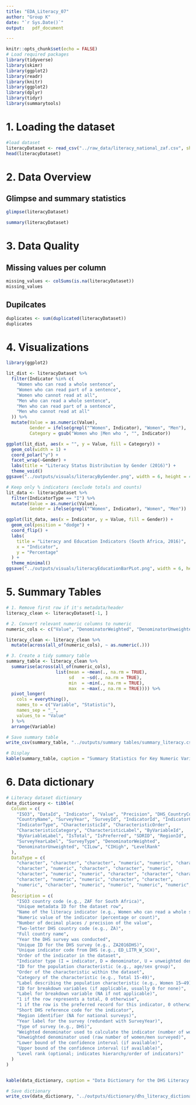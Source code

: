 ```yaml
---
title: "EDA_Literacy_07"
author: "Group K"
date: "`r Sys.Date()`"
output:   pdf_document

---
```


```r
knitr::opts_chunk$set(echo = FALSE)
# Load required packages
library(tidyverse)
library(skimr)
library(ggplot2)
library(readr)
library(knitr)
library(ggplot2)
library(dplyr)
library(tidyr)
library(summarytools)
```
# 1. Loading the dataset 

```r
#load dataset
literacyDataset <- read_csv("../raw_data/literacy_national_zaf.csv", show_col_types = FALSE)
head(literacyDataset)

```
# 2. Data Overview

## Glimpse and summary statistics
```r
glimpse(literacyDataset)

summary(literacyDataset)
```

# 3. Data Quality 

## Missing values per column
```r
missing_values <- colSums(is.na(literacyDataset))
missing_values
```

## Dupilcates
```r
duplicates <- sum(duplicated(literacyDataset))
duplicates
```
# 4. Visualizations

```r
library(ggplot2)

lit_dist <- literacyDataset %>%
  filter(Indicator %in% c(
    "Women who can read a whole sentence",
    "Women who can read part of a sentence",
    "Women who cannot read at all",
    "Men who can read a whole sentence",
    "Men who can read part of a sentence",
    "Men who cannot read at all"
  )) %>%
  mutate(Value = as.numeric(Value),
         Gender = ifelse(grepl("^Women", Indicator), "Women", "Men"),
         Category = gsub("Women who |Men who ", "", Indicator))

ggplot(lit_dist, aes(x = "", y = Value, fill = Category)) +
  geom_col(width = 1) +
  coord_polar("y") +
  facet_wrap(~Gender) +
  labs(title = "Literacy Status Distribution by Gender (2016)") +
  theme_void()
ggsave("../outputs/visuals/literacyByGender.png", width = 6, height = 4)


```
```r
# Keep only % indicators (exclude totals and counts)
lit_data <- literacyDataset %>%
  filter(IndicatorType == "I") %>%
  mutate(Value = as.numeric(Value),
         Gender = ifelse(grepl("^Women", Indicator), "Women", "Men"))

ggplot(lit_data, aes(x = Indicator, y = Value, fill = Gender)) +
  geom_col(position = "dodge") +
  coord_flip() +
  labs(
    title = "Literacy and Education Indicators (South Africa, 2016)",
    x = "Indicator",
    y = "Percentage"
  ) +
  theme_minimal()
ggsave("../outputs/visuals/literacyEducationBarPLot.png", width = 6, height = 4)


```

# 5. Summary Tables

```r
# 1. Remove first row if it's metadata/header
literacy_clean <- literacyDataset[-1, ]  

# 2. Convert relevant numeric columns to numeric
numeric_cols <- c("Value", "DenominatorWeighted", "DenominatorUnweighted", "CILow", "CIHigh")

literacy_clean <- literacy_clean %>%
  mutate(across(all_of(numeric_cols), ~ as.numeric(.)))

# 3. Create a tidy summary table
summary_table <- literacy_clean %>%
  summarise(across(all_of(numeric_cols),
                   list(mean = ~mean(., na.rm = TRUE),
                        sd   = ~sd(., na.rm = TRUE),
                        min  = ~min(., na.rm = TRUE),
                        max  = ~max(., na.rm = TRUE)))) %>%
  pivot_longer(
    cols = everything(),
    names_to = c("Variable", "Statistic"),
    names_sep = "_",
    values_to = "Value"
  ) %>%
  arrange(Variable)

# Save summary table
write_csv(summary_table, "../outputs/summary tables/summary_literacy.csv")

# Display
kable(summary_table, caption = "Summary Statistics for Key Numeric Variables in the Literacy Dataset")
```

# 6. Data dictionary
```r
# Literacy dataset dictionary
data_dictionary <- tibble(
  Column = c(
    "ISO3", "DataId", "Indicator", "Value", "Precision", "DHS_CountryCode",
    "CountryName", "SurveyYear", "SurveyId", "IndicatorId", "IndicatorOrder",
    "IndicatorType", "CharacteristicId", "CharacteristicOrder",
    "CharacteristicCategory", "CharacteristicLabel", "ByVariableId",
    "ByVariableLabel", "IsTotal", "IsPreferred", "SDRID", "RegionId",
    "SurveyYearLabel", "SurveyType", "DenominatorWeighted",
    "DenominatorUnweighted", "CILow", "CIHigh", "LevelRank"
  ),
  DataType = c(
    "character", "character", "character", "numeric", "numeric", "character",
    "character", "numeric", "character", "character", "numeric",
    "character", "numeric", "numeric", "character", "character", "character",
    "character", "numeric", "numeric", "character", "character",
    "numeric", "character", "numeric", "numeric", "numeric", "numeric", "numeric"
  ),
  Description = c(
    "ISO3 country code (e.g., ZAF for South Africa)",
    "Unique metadata ID for the dataset row",
    "Name of the literacy indicator (e.g., Women who can read a whole sentence)",
    "Numeric value of the indicator (percentage or count)",
    "Number of decimal places / precision of the value",
    "Two-letter DHS country code (e.g., ZA)",
    "Full country name",
    "Year the DHS survey was conducted",
    "Unique ID for the DHS survey (e.g., ZA2016DHS)",
    "Unique indicator code from DHS (e.g., ED_LITR_W_SCH)",
    "Order of the indicator in the dataset",
    "Indicator type (I = indicator, D = denominator, U = unweighted denominator, T = total)",
    "ID for the population characteristic (e.g., age/sex group)",
    "Order of the characteristic within the dataset",
    "Category of the characteristic (e.g., Total 15-49)",
    "Label describing the population characteristic (e.g., Women 15–49)",
    "ID for breakdown variables (if applicable, usually 0 for none)",
    "Label for breakdown variable (NA if not applicable)",
    "1 if the row represents a total, 0 otherwise",
    "1 if the row is the preferred record for this indicator, 0 otherwise",
    "Short DHS reference code for the indicator",
    "Region identifier (NA for national surveys)",
    "Year label for the survey (redundant with SurveyYear)",
    "Type of survey (e.g., DHS)",
    "Weighted denominator used to calculate the indicator (number of women/men surveyed, weighted)",
    "Unweighted denominator used (raw number of women/men surveyed)",
    "Lower bound of the confidence interval (if available)",
    "Upper bound of the confidence interval (if available)",
    "Level rank (optional; indicates hierarchy/order of indicators)"
  )
)


kable(data_dictionary, caption = "Data Dictionary for the DHS Literacy Dataset")

# Save dictionary
write_csv(data_dictionary, "../outputs/dictionary/dhs_literacy_dictionary.csv")

```